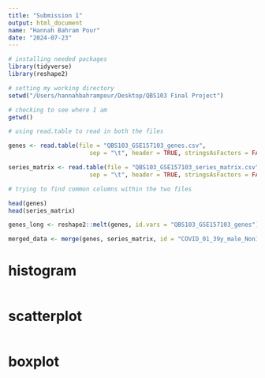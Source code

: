 ```yaml
---
title: "Submission 1"
output: html_document
name: "Hannah Bahram Pour"
date: "2024-07-23"
---
```



``` r

# installing needed packages
library(tidyverse)
library(reshape2)

# setting my working directory
setwd("/Users/hannahbahrampour/Desktop/QBS103 Final Project")

# checking to see where I am
getwd()

# using read.table to read in both the files

genes <- read.table(file = "QBS103_GSE157103_genes.csv",
                       sep = "\t", header = TRUE, stringsAsFactors = FALSE)

series_matrix <- read.table(file = "QBS103_GSE157103_series_matrix.csv",
                       sep = "\t", header = TRUE, stringsAsFactors = FALSE)

# trying to find common columns within the two files

head(genes)
head(series_matrix)

genes_long <- reshape2::melt(genes, id.vars = "QBS103_GSE157103_genes")

merged_data <- merge(genes, series_matrix, id = "COVID_01_39y_male_NonICU")

```

# histogram
``` r

```

# scatterplot
``` r

```

# boxplot
``` r

```

